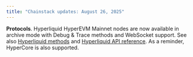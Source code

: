 ```yaml
---
title: "Chainstack updates: August 26, 2025"
---
```

**Protocols**. Hyperliquid HyperEVM Mainnet nodes are now available in archive mode with Debug & Trace methods and WebSocket support. See also [Hyperliquid methods](/docs/hyperliquid-methods) and [Hyperliquid API reference](/reference/hyperliquid-getting-started). As a reminder, HyperCore is also supported.
